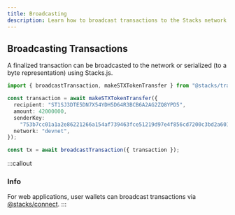 ```yaml
---
title: Broadcasting
description: Learn how to broadcast transactions to the Stacks network.
---
```


## Broadcasting Transactions

A finalized transaction can be broadcasted to the network or serialized (to a byte representation) using Stacks.js.

```ts -n
import { broadcastTransaction, makeSTXTokenTransfer } from "@stacks/transactions";

const transaction = await makeSTXTokenTransfer({
  recipient: "ST1SJ3DTE5DN7X54YDH5D64R3BCB6A2AG2ZQ8YPD5",
  amount: 42000000,
  senderKey:
    "753b7cc01a1a2e86221266a154af739463fce51219d97e4f856cd7200c3bd2a601",
  network: "devnet",
});

const tx = await broadcastTransaction({ transaction });

```

:::callout
### Info
For web applications, user wallets can broadcast transactions via [@stacks/connect](/stacks/connect).
:::
